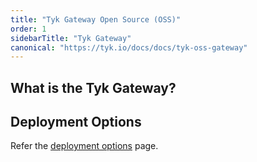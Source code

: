 ```yaml
---
title: "Tyk Gateway Open Source (OSS)"
order: 1
sidebarTitle: "Tyk Gateway"
canonical: "https://tyk.io/docs/docs/tyk-oss-gateway"
---
```



## What is the Tyk Gateway?

<TykGatewayFeaturesInclude/>

## Deployment Options

Refer the [deployment options](/docs/apim) page.